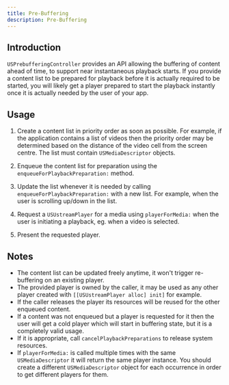 ```yaml
---
title: Pre-Buffering
description: Pre-Buffering
---
```


## Introduction
`USPrebufferingController` provides an API allowing the buffering of content ahead of time, to support near instantaneous playback starts.
If you provide a content list to be prepared for playback before it is actually required to be started, you will likely get a player prepared to start the playback instantly once it is actually needed by the user of your app.

## Usage
1. Create a content list in priority order as soon as possible. For example, if the application contains a list of videos then the priority order may be determined based on the distance of the video cell from the screen centre. The list must contain `USMediaDescriptor` objects.

2. Enqueue the content list for preparation using the `enqueueForPlaybackPreparation:` method.

3. Update the list whenever it is needed by calling `enqueueForPlaybackPreparation:` with a new list. For example, when the user is scrolling up/down in the list.

4. Request a `USUstreamPlayer` for a media using `playerForMedia:` when the user is initiating a playback, eg. when a video is selected.

5. Present the requested player.

## Notes
- The content list can be updated freely anytime, it won't trigger re-buffering on an existing player.
- The provided player is owned by the caller, it may be used as any other player created with `[[USUstreamPlayer alloc] init]` for example.
- If the caller releases the player its resources will be reused for the other enqueued content.
- If a content was not enqueued but a player is requested for it then the user will get a cold player which will start in buffering state, but it is a completely valid usage.
- If it is appropriate, call `cancelPlaybackPreparations` to release system resources.
- If `playerForMedia:` is called multiple times with the same `USMediaDescriptor` it will return the same player instance. You should create a different `USMediaDescriptor` object for each occurrence in order to get different players for them.
